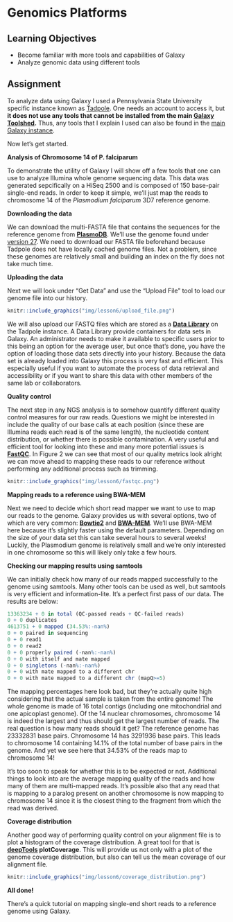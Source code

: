# Genomics Platforms {#lesson6}

## Learning Objectives

* Become familiar with more tools and capabilities of Galaxy
* Analyze genomic data using different tools

## Assignment 

To analyze data using Galaxy I used a Pennsylvania State University specific instance known as [Tadpole](https://tadpole.bx.psu.edu/). One needs an account to access it, but **it does not use any tools that cannot be installed from the main [Galaxy Toolshed](https://toolshed.g2.bx.psu.edu/).** Thus, any tools that I explain I used can also be found in the [main Galaxy instance](https://usegalaxy.org/).

Now let's get started.

**Analysis of Chromosome 14 of P. falciparum**

To demonstrate the utility of Galaxy I will show off a few tools that one can use to analyze Illumina whole genome sequencing data. This data was generated sepcifically on a HiSeq 2500 and is composed of 150 base-pair single-end reads. In order to keep it simple, we'll just map the reads to chromosome 14 of the *Plasmodium falciparum* 3D7 reference genome.

**Downloading the data**

We can download the multi-FASTA file that contains the sequences for the reference genome from **[PlasmoDB](http://plasmodb.org/plasmo/)**. We'll use the genome found under [version 27](http://plasmodb.org/common/downloads/release-27/Pfalciparum3D7/fasta/data/PlasmoDB-27_Pfalciparum3D7_Genome.fasta). We need to download our FASTA file beforehand because Tadpole does not have locally cached genome files. Not a problem, since these genomes are relatively small and building an index on the fly does not take much time.

**Uploading the data**

Next we will look under "Get Data" and use the "Upload File" tool to load our genome file into our history.

```r
knitr::include_graphics("img/lesson6/upload_file.png")
```

We will also upload our FASTQ files which are stored as a **[Data Library](https://wiki.galaxyproject.org/Admin/DataLibraries/Libraries)** on the Tadpole instance. A Data Library provide containers for data sets in Galaxy. An administrator needs to make it available to specific users prior to this being an option for the average user, but once that's done, you have the option of loading those data sets directly into your history. Because the data set is already loaded into Galaxy this process is very fast and efficient. This especially useful if you want to automate the process of data retrieval and accessibility or if you want to share this data with other members of the same lab or collaborators.

**Quality control**

The next step in any NGS analysis is to somehow quantify different quality control measures for our raw reads. Questions we might be interested in include the quality of our base calls at each position (since these are Illumina reads each read is of the same length), the nucleotide content distribution, or whether there is possible contamination. A very useful and efficient tool for looking into these and many more potential issues is **[FastQC](http://www.bioinformatics.babraham.ac.uk/projects/fastqc/)**. In Figure 2 we can see that most of our quality metrics look alright we can move ahead to mapping these reads to our reference without performing any additional process such as trimming.

```r
knitr::include_graphics("img/lesson6/fastqc.png")
```

**Mapping reads to a reference using BWA-MEM**

Next we need to decide which short read mapper we want to use to map our reads to the genome. Galaxy provides us with several options, two of which are very common: **[Bowtie2](http://bowtie-bio.sourceforge.net/bowtie2/index.shtml)** and **[BWA-MEM](http://bio-bwa.sourceforge.net/bwa.shtml)**. We'll use BWA-MEM here because it's slightly faster using the default parameters. Depending on the size of your data set this can take several hours to several weeks! Luckily, the Plasmodium genome is relatively small and we're only interested in one chromosome so this will likely only take a few hours.

**Checking our mapping results using samtools**

We can initially check how many of our reads mapped successfully to the genome using samtools. Many other tools can be used as well, but samtools is very efficient and information-lite. It's a perfect first pass of our data. The results are below:

```r
13363234 + 0 in total (QC-passed reads + QC-failed reads)
0 + 0 duplicates
4613751 + 0 mapped (34.53%:-nan%)
0 + 0 paired in sequencing
0 + 0 read1
0 + 0 read2
0 + 0 properly paired (-nan%:-nan%)
0 + 0 with itself and mate mapped
0 + 0 singletons (-nan%:-nan%)
0 + 0 with mate mapped to a different chr
0 + 0 with mate mapped to a different chr (mapQ>=5)
```

The mapping percentages here look bad, but they're actually quite high considering that the actual sample is taken from the entire genome! The whole genome is made of 16 total contigs (including one mitochondrial and one apicoplast genome). Of the 14 nuclear chromosomes, chromosome 14 is indeed the largest and thus should get the largest number of reads. The real question is how many reads should it get? The reference genome has 23332831 base pairs. Chromosome 14 has 3291936 base pairs. This leads to chromosome 14 containing 14.1% of the total number of base pairs in the genome. And yet we see here that 34.53% of the reads map to chromosome 14!

It's too soon to speak for whether this is to be expected or not. Additional things to look into are the average mapping quality of the reads and how many of them are multi-mapped reads. It's possible also that any read that is mapping to a paralog present on another chromosome is now mapping to chromosome 14 since it is the closest thing to the fragment from which the read was derived.

**Coverage distribution**

Another good way of performing quality control on your alignment file is to plot a histogram of the coverage distribution. A great tool for that is **[deepTools](http://deeptools.readthedocs.org/en/latest/) plotCoverage**. This will provide us not only with a plot of the genome coverage distribution, but also can tell us the mean coverage of our alignment file.

```r
knitr::include_graphics("img/lesson6/coverage_distribution.png")
```

**All done!**

There's a quick tutorial on mapping single-end short reads to a reference genome using Galaxy.

